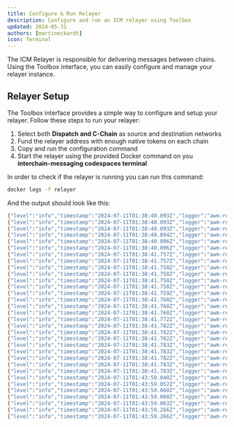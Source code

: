 ```yaml
---
title: Configure & Run Relayer
description: Configure and run an ICM relayer using Toolbox
updated: 2024-05-31
authors: [martineckardt]
icon: Terminal
---
```


The ICM Relayer is responsible for delivering messages between chains. Using the Toolbox interface, you can easily configure and manage your relayer instance.

## Relayer Setup

The Toolbox interface provides a simple way to configure and setup your relayer. Follow these steps to run your relayer:

1. Select both **Dispatch and C-Chain** as source and destination networks
2. Fund the relayer address with enough native tokens on each chain
3. Copy and run the configuration command
4. Start the relayer using the provided Docker command on you **interchain-messaging codespaces terminal**

<Callout type="warn" title="Make sure you are in testnet mode before proceeding & you have sufficient balance to fund the relayer" />

<ToolboxMdxWrapper walletMode="l1">
    <ICMRelayer />
</ToolboxMdxWrapper>

In order to check if the relayer is running you can run this command:

```bash
docker logs -f relayer
```

And the output should look like this:

```bash
{"level":"info","timestamp":"2024-07-11T01:38:40.093Z","logger":"awm-relayer","caller":"main/main.go:94","msg":"Initializing awm-relayer"}
{"level":"info","timestamp":"2024-07-11T01:38:40.093Z","logger":"awm-relayer","caller":"main/main.go:99","msg":"Set config options."}
{"level":"info","timestamp":"2024-07-11T01:38:40.093Z","logger":"awm-relayer","caller":"main/main.go:102","msg":"Initializing destination clients"}
{"level":"info","timestamp":"2024-07-11T01:38:40.094Z","logger":"awm-relayer","caller":"evm/destination_client.go:105","msg":"Initialized destination client","blockchainID":"epm5fG6Pn1Y5rBHdTe36aZYeLqpXugreyHLZB5dV81rVTs7Ku","evmChainID":"43112","nonce":0}
{"level":"info","timestamp":"2024-07-11T01:38:40.096Z","logger":"awm-relayer","caller":"evm/destination_client.go:105","msg":"Initialized destination client","blockchainID":"dXobeMTZB89Fy6E987aaRBDz2j8mVparqRRfvvmQDsH8haNJJ","evmChainID":"123","nonce":0}
{"level":"info","timestamp":"2024-07-11T01:38:40.096Z","logger":"awm-relayer","caller":"main/main.go:121","msg":"Initializing app request network"}
{"level":"info","timestamp":"2024-07-11T01:38:41.757Z","logger":"awm-relayer","caller":"main/main.go:440","msg":"starting metrics server...","port":9091}
{"level":"info","timestamp":"2024-07-11T01:38:41.757Z","logger":"awm-relayer","caller":"main/main.go:373","msg":"Creating application relayers","originBlockchainID":"epm5fG6Pn1Y5rBHdTe36aZYeLqpXugreyHLZB5dV81rVTs7Ku"}
{"level":"info","timestamp":"2024-07-11T01:38:41.758Z","logger":"awm-relayer","caller":"main/main.go:373","msg":"Creating application relayers","originBlockchainID":"dXobeMTZB89Fy6E987aaRBDz2j8mVparqRRfvvmQDsH8haNJJ"}
{"level":"info","timestamp":"2024-07-11T01:38:41.758Z","logger":"awm-relayer","caller":"checkpoint/checkpoint.go:40","msg":"Creating checkpoint manager","relayerID":"0x96ba68805e937e7695ffb1c956dab0aff39ec5529fd037d8168eb6d5587866fe","startingHeight":4}
{"level":"info","timestamp":"2024-07-11T01:38:41.758Z","logger":"awm-relayer","caller":"checkpoint/checkpoint.go:40","msg":"Creating checkpoint manager","relayerID":"0xf8b2da5b262b41a2ee2d2b46e61e68c95ec7fb8f6b0abbe4101f75f8281b85aa","startingHeight":4}
{"level":"info","timestamp":"2024-07-11T01:38:41.758Z","logger":"awm-relayer","caller":"main/main.go:283","msg":"Created application relayers","blockchainID":"epm5fG6Pn1Y5rBHdTe36aZYeLqpXugreyHLZB5dV81rVTs7Ku"}
{"level":"info","timestamp":"2024-07-11T01:38:41.759Z","logger":"awm-relayer","caller":"relayer/listener.go:127","msg":"Creating relayer","subnetID":"11111111111111111111111111111111LpoYY","subnetIDHex":"0000000000000000000000000000000000000000000000000000000000000000","blockchainID":"epm5fG6Pn1Y5rBHdTe36aZYeLqpXugreyHLZB5dV81rVTs7Ku","blockchainIDHex":"55e1fcfdde01f9f6d4c16fa2ed89ce65a8669120a86f321eef121891cab61241"}
{"level":"info","timestamp":"2024-07-11T01:38:41.760Z","logger":"awm-relayer","caller":"checkpoint/checkpoint.go:40","msg":"Creating checkpoint manager","relayerID":"0xe73a74b50d44b1b216bf806bc7e230d5305e544d35d41c2313cda26766ccd8ec","startingHeight":4}
{"level":"info","timestamp":"2024-07-11T01:38:41.760Z","logger":"awm-relayer","caller":"checkpoint/checkpoint.go:40","msg":"Creating checkpoint manager","relayerID":"0x66f44659b15f9d819caf71978931df3d5d7925b5d800cc4ef8153f12151401f6","startingHeight":4}
{"level":"info","timestamp":"2024-07-11T01:38:41.760Z","logger":"awm-relayer","caller":"main/main.go:283","msg":"Created application relayers","blockchainID":"dXobeMTZB89Fy6E987aaRBDz2j8mVparqRRfvvmQDsH8haNJJ"}
{"level":"info","timestamp":"2024-07-11T01:38:41.772Z","logger":"awm-relayer","caller":"relayer/listener.go:127","msg":"Creating relayer","subnetID":"26eqgD4Kt1MvTKXC9BDjEwBAfhcBcHCKj2EXjR2UuFpSWoAHhw","subnetIDHex":"9087d2f383171f73819baa49c3be63a5a6e2b492114dfc3556e42eedd182050a","blockchainID":"dXobeMTZB89Fy6E987aaRBDz2j8mVparqRRfvvmQDsH8haNJJ","blockchainIDHex":"52f2c4d51ef13a5781babe42c1b916e98fc88fc72919b20527782c939c8be71d"}
{"level":"info","timestamp":"2024-07-11T01:38:41.782Z","logger":"awm-relayer","caller":"evm/subscriber.go:131","msg":"Successfully subscribed","blockchainID":"dXobeMTZB89Fy6E987aaRBDz2j8mVparqRRfvvmQDsH8haNJJ"}
{"level":"info","timestamp":"2024-07-11T01:38:41.782Z","logger":"awm-relayer","caller":"evm/subscriber.go:131","msg":"Successfully subscribed","blockchainID":"epm5fG6Pn1Y5rBHdTe36aZYeLqpXugreyHLZB5dV81rVTs7Ku"}
{"level":"info","timestamp":"2024-07-11T01:38:41.782Z","logger":"awm-relayer","caller":"relayer/listener.go:166","msg":"processed-missed-blocks set to false, starting processing from chain head","blockchainID":"dXobeMTZB89Fy6E987aaRBDz2j8mVparqRRfvvmQDsH8haNJJ"}
{"level":"info","timestamp":"2024-07-11T01:38:41.783Z","logger":"awm-relayer","caller":"main/main.go:335","msg":"Created listener","blockchainID":"dXobeMTZB89Fy6E987aaRBDz2j8mVparqRRfvvmQDsH8haNJJ"}
{"level":"info","timestamp":"2024-07-11T01:38:41.783Z","logger":"awm-relayer","caller":"main/main.go:348","msg":"Listener initialized. Listening for messages to relay.","originBlockchainID":"dXobeMTZB89Fy6E987aaRBDz2j8mVparqRRfvvmQDsH8haNJJ"}
{"level":"info","timestamp":"2024-07-11T01:38:41.782Z","logger":"awm-relayer","caller":"relayer/listener.go:166","msg":"processed-missed-blocks set to false, starting processing from chain head","blockchainID":"epm5fG6Pn1Y5rBHdTe36aZYeLqpXugreyHLZB5dV81rVTs7Ku"}
{"level":"info","timestamp":"2024-07-11T01:38:41.783Z","logger":"awm-relayer","caller":"main/main.go:335","msg":"Created listener","blockchainID":"epm5fG6Pn1Y5rBHdTe36aZYeLqpXugreyHLZB5dV81rVTs7Ku"}
{"level":"info","timestamp":"2024-07-11T01:38:41.783Z","logger":"awm-relayer","caller":"main/main.go:348","msg":"Listener initialized. Listening for messages to relay.","originBlockchainID":"epm5fG6Pn1Y5rBHdTe36aZYeLqpXugreyHLZB5dV81rVTs7Ku"}
{"level":"info","timestamp":"2024-07-11T01:43:59.040Z","logger":"awm-relayer","caller":"relayer/listener.go:406","msg":"Unpacked warp message","sourceBlockchainID":"epm5fG6Pn1Y5rBHdTe36aZYeLqpXugreyHLZB5dV81rVTs7Ku","originSenderAddress":"0x5DB9A7629912EBF95876228C24A848de0bfB43A9","destinationBlockchainID":"dXobeMTZB89Fy6E987aaRBDz2j8mVparqRRfvvmQDsH8haNJJ","destinationAddress":"0x52C84043CD9c865236f11d9Fc9F56aa003c1f922","warpMessageID":"2ZV5u7WPVozo386A3d8T5B81vAKvcSDdNsggpmHFvihy5Yut1S"}
{"level":"info","timestamp":"2024-07-11T01:43:59.052Z","logger":"awm-relayer","caller":"relayer/application_relayer.go:320","msg":"Fetching aggregate signature from the source chain validators via AppRequest"}
{"level":"info","timestamp":"2024-07-11T01:43:59.060Z","logger":"awm-relayer","caller":"relayer/application_relayer.go:461","msg":"Created signed message.","destinationBlockchainID":"dXobeMTZB89Fy6E987aaRBDz2j8mVparqRRfvvmQDsH8haNJJ"}
{"level":"info","timestamp":"2024-07-11T01:43:59.060Z","logger":"awm-relayer","caller":"teleporter/message_handler.go:187","msg":"Sending message to destination chain","destinationBlockchainID":"dXobeMTZB89Fy6E987aaRBDz2j8mVparqRRfvvmQDsH8haNJJ","warpMessageID":"2ZV5u7WPVozo386A3d8T5B81vAKvcSDdNsggpmHFvihy5Yut1S","teleporterMessageID":"Hqr8jHV4NjTf4sbCoGqNJEuntm8QoWnDXdivFNLizAzFxRxm3"}
{"level":"info","timestamp":"2024-07-11T01:43:59.063Z","logger":"awm-relayer","caller":"evm/destination_client.go:192","msg":"Sent transaction","txID":"0x291bc3a3784dd79871cf4f95ba8f3fb3519e25c73848ee27bc5ebd7e3fe178d5","nonce":0}
{"level":"info","timestamp":"2024-07-11T01:43:59.266Z","logger":"awm-relayer","caller":"teleporter/message_handler.go:250","msg":"Delivered message to destination chain","destinationBlockchainID":"dXobeMTZB89Fy6E987aaRBDz2j8mVparqRRfvvmQDsH8haNJJ","warpMessageID":"2ZV5u7WPVozo386A3d8T5B81vAKvcSDdNsggpmHFvihy5Yut1S","teleporterMessageID":"Hqr8jHV4NjTf4sbCoGqNJEuntm8QoWnDXdivFNLizAzFxRxm3","txHash":"0x291bc3a3784dd79871cf4f95ba8f3fb3519e25c73848ee27bc5ebd7e3fe178d5"}
{"level":"info","timestamp":"2024-07-11T01:43:59.266Z","logger":"awm-relayer","caller":"relayer/application_relayer.go:246","msg":"Finished relaying message to destination chain","destinationBlockchainID":"dXobeMTZB89Fy6E987aaRBDz2j8mVparqRRfvvmQDsH8haNJJ"}
```